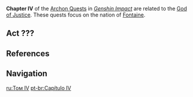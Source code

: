 {{Upcoming}}
{{Chapter Infobox
|image           = Element Hydro.png
|type            = Archon
|prev            = Chapter III
|next            = Chapter V
|featuredAct     = Masquerade of the Guilty
}}
'''Chapter IV''' of the [[Archon Quests]] in ''[[Genshin Impact]]'' are related to the [[God of Justice]]. These quests focus on the nation of [[Fontaine]].

{{Quote|The God of Justice lives for the spectacle of the courtroom, seeking to judge all other gods. But even she knows not to make an enemy of the divine.|[[Dainsleif]]|Teyvat Chapter Storyline Preview<ref>YouTube: [https://youtu.be/TAlKhARUcoY Teyvat Chapter Storyline Preview]</ref>}}

==Act ???==
{{Main|Masquerade of the Guilty}}

==References==
{{Reflist}}

==Navigation==
{{Archon Quest Navbox|chapter=Chapter IV}}

[[ru:Том IV]]
[[pt-br:Capítulo IV]]